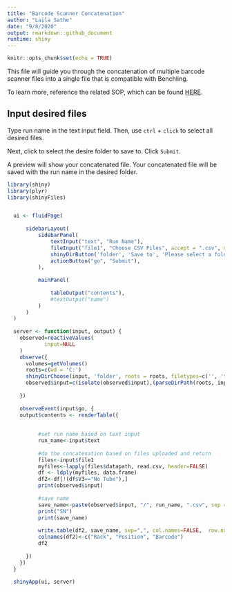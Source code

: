 ---
title: "Barcode Scanner Concatenation"
author: "Laila Sathe"
date: "9/8/2020"
output: rmarkdown::github_document
runtime: shiny
---

```{r setup, include=FALSE}
knitr::opts_chunk$set(echo = TRUE)
```

This file will guide you through the concatenation of multiple barcode scanner files into a single file that is compatible with Benchling.

To learn more, reference the related SOP, which can be found [HERE](https://uclahs.app.box.com/folder/121755341296).

## Input desired files
Type run name in the text input field. Then, use `ctrl` + `click` to select all desired files.

Next, click to select the desire folder to save to. Click `Submit`.

A preview will show your concatenated file. Your concatenated file will be saved with the run name in the desired folder.

```{r, echo=FALSE}
library(shiny)
library(plyr)
library(shinyFiles)


  ui <- fluidPage(
      
      sidebarLayout(
          sidebarPanel(
              textInput("text", "Run Name"),
              fileInput("file1", "Choose CSV Files", accept = ".csv", multiple=TRUE),
              shinyDirButton('folder', 'Save to', 'Please select a folder', FALSE),
              actionButton("go", "Submit"),
          ),
          
          mainPanel(
             
              tableOutput("contents"),
              #textOutput("name")
          )
      )
  )
  
  server <- function(input, output) {
    observed=reactiveValues(
            input=NULL
    )
    observe({
      volumes=getVolumes()
      roots=c(wd = 'C:')
      shinyDirChoose(input, 'folder', roots = roots, filetypes=c('', 'txt'))
      observed$input=c(isolate(observed$input),(parseDirPath(roots, input$folder)))
     
    })
 
    observeEvent(input$go, {
    output$contents <- renderTable({
          
          
          #set run name based on text input
          run_name<-input$text
         
          #do the concatenation based on files uploaded and return
          files<-input$file1
          myfiles<-lapply(files$datapath, read.csv, header=FALSE)
          df <- ldply(myfiles, data.frame)
          df2<-df[!(df$V3=="No Tube"),]
          print(observed$input)
          
          #save name
          save_name<-paste(observed$input, "/", run_name, ".csv", sep = "")
          print("SN")
          print(save_name)
          
          write.table(df2, save_name, sep=",", col.names=FALSE,  row.names=FALSE)
          colnames(df2)<-c("Rack", "Position", "Barcode")
          df2
          
      })
    })
  }
  
  shinyApp(ui, server)


```




